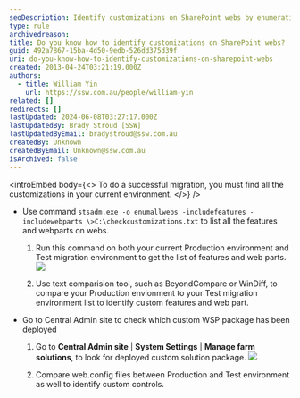 ```yaml
---
seoDescription: Identify customizations on SharePoint webs by enumerating features and web parts using stsadm.exe, comparing lists with text comparison tools, and checking deployed WSP packages in Central Admin.
type: rule
archivedreason:
title: Do you know how to identify customizations on SharePoint webs?
guid: 492a7867-15ba-4d50-9edb-526dd375d39f
uri: do-you-know-how-to-identify-customizations-on-sharepoint-webs
created: 2013-04-24T03:21:19.000Z
authors:
  - title: William Yin
    url: https://ssw.com.au/people/william-yin
related: []
redirects: []
lastUpdated: 2024-06-08T03:27:17.000Z
lastUpdatedBy: Brady Stroud [SSW]
lastUpdatedByEmail: bradystroud@ssw.com.au
createdBy: Unknown
createdByEmail: Unknown@ssw.com.au
isArchived: false
---
```


<introEmbed
  body={<>
To do a successful migration, you must find all the customizations in your current environment.
  </>}
/>
- Use command `stsadm.exe -o enumallwebs -includefeatures -includewebparts \>C:\checkcustomizations.txt` to list all the features and webparts on webs.

  1. Run this command on both your current Production environment and Test migration environment to get the list of features and web parts.
     ![](/uploads/rules/do-you-know-how-to-identify-customizations-on-sharepoint-webs/GetCustomFeaturesAndWebParts.jpg)

  2. Use text comparision tool, such as BeyondCompare or WinDiff, to compare your Production envionment to your Test migration environment list to identify custom features and web part.

- Go to Central Admin site to check which custom WSP package has been deployed

  1. Go to **Central Admin site** | **System Settings** | **Manage farm solutions**, to look for deployed custom solution package.
     ![](/uploads/rules/do-you-know-how-to-identify-customizations-on-sharepoint-webs/CustomSolutionPackages.jpg)

  2. Compare web.config files between Production and Test environment as well to identify custom controls.
